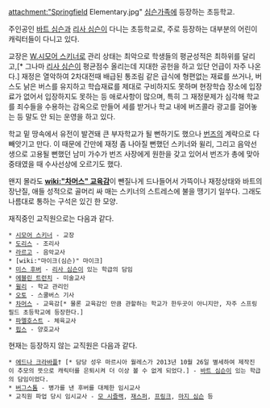 attachment:"Springfield Elementary.jpg"
[[심슨가족]]에 등장하는 초등학교.

주인공인 [[바트 심슨]]과 [[리사 심슨]]이 다니는 초등학교로, 주로 등장하는 대부분의 어린이 캐릭터들이 다니고 있다.

교장은 [[W.시모어 스키너]]로 관리 상태는 최악으로 학생들의 평균성적은 최하위를 달리고,[* 그나마 [[리사 심슨]]이 평균점수 올리는데 지대한 공헌을 하고 있단 언급이 자주 나온다.] 재정은 열악하여 2차대전때 배급된 통조림 같은 급식에 형편없는 재료를 쓰거나, 버스도 낡은 버스를 유지하고 학습재료를 제대로 구비하지도 못하며 현장학습 장소에 입장료가 없어서 입장하지도 못하는 등 애로사항이 많으며, 특히 그 재정문제가 심각해 학교를 죄수들을 수용하는 감옥으로 만들어 세를 받거나 학교 내에 버즈콜라 광고를 걸어놓는 등 말도 안 되는 운영을 하고 있다.

학교 밑 땅속에서 유전이 발견돼 큰 부자학교가 될 뻔하기도 했으나 [[번즈]]의 계략으로 다 빼앗기고 만다. 이 때문에 간만에 재정 좀 나아질 뻔했던 스키너와 윌리, 그리고 음악선생으로 고용될 뻔했던 남미 가수가 번즈 사장에게 원한을 갖고 있어서 번즈가 총에 맞아 중태였을 때 수사선상에 오르기도 했다.

왠지 몰라도 '''[[wiki:"차머스" 교육감]]'''이 뺀질나게 드나들어서 가뜩이나 재정상태와 바트의 장난질, 애들 성적으로 골머리 싸 매는 스키너의 스트레스에 불을 땡기기 일쑤다. 그래도 나름대로 통하는 구석은 있긴 한 모양.

재직중인 교직원으로는 다음과 같다.

 * [[시모어 스키너]] - 교장
 * [[도리스]] - 조리사
 * [[라르고]] - 음악교사
 * [wiki:"마이크(심슨)" 마이크]
 * [[미스 후버]] - [[리사 심슨]]이 있는 학급의 담임
 * [[에블린 트런치]] - 미술교사
 * [[윌리]] - 학교 관리인
 * [[오토]] - 스쿨버스 기사
 * [[차머스]] - 교육감[* 물론 교육감인 만큼 관할하는 학교가 한두곳이 아니지만, 자주 스프링필드 초등학교에 등장한다.]
 * [[파멜호스트]] - 체육교사
 * [[핍스]] - 양호교사

현재는 등장하지 않는 교직원은 다음과 같다.

 * [[에드나 크라바플]]† [* 담당 성우 마르시아 월레스가 2013년 10월 26일 별세하여 제작진이 추모의 뜻으로 캐릭터를 은퇴시켜 더 이상 볼 수 없게 되었다.] - [[바트 심슨]]이 있는 학급의 담임이었다.
 * [[버그스톰]] - 병가를 낸 후버를 대체한 임시교사
 * 교직원 파업 당시 임시교사 - [[모 시즐랙]], [[재스퍼]], [[프링크]], [[마지 심슨]] 등
